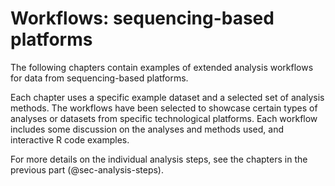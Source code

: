 # Workflows: sequencing-based platforms {#sec-workflows-sequencing-based}

The following chapters contain examples of extended analysis workflows for data from sequencing-based platforms.

Each chapter uses a specific example dataset and a selected set of analysis methods. The workflows have been selected to showcase certain types of analyses or datasets from specific technological platforms. Each workflow includes some discussion on the analyses and methods used, and interactive R code examples.

For more details on the individual analysis steps, see the chapters in the previous part (@sec-analysis-steps).
